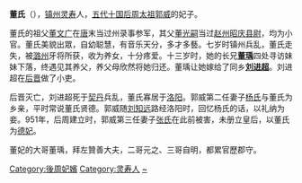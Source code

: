 {{Unreferenced|time=2014-4-7}}
'''董氏'''（{{bd|915年||953年||catIdx=D}}），[[镇州_(唐朝)|镇州]][[灵寿县|灵寿]]人，[[五代十国|五代十国]][[后周|后周]][[郭威|太祖郭威]]的妃子。

董氏的祖父[[董文广|董文广]]在[[唐朝|唐]]末当过州录事参军，其父[[董光嗣|董光嗣]]当过[[赵州_(北齐)|赵州]][[昭庆县|昭庆县]][[县尉|尉]]，均为小官。董氏美貌出眾，自幼聪慧，有音乐天分，多才多藝。七岁时镇州兵乱，董氏走失，被[[潞州|潞州]]牙将所获，收为养女，十分疼爱。十三岁时，她的长兄'''[[董瑀|董瑀]]'''四处寻访妹妹下落，终遇见其养父，养父母欣然将她归还。董瑀让她嫁给了同乡'''[[刘进超|刘进超]]'''。刘进超在[[后晋|后晋]]做了小吏。

后晋灭亡，刘进超死于[[契丹|契丹]]兵乱，董氏寡居于[[洛阳|洛阳]]。郭威第二任妻子[[楊淑妃_(後周太祖)|杨氏]]与董氏为乡亲，平时常说董氏贤德。郭威随[[刘知远|刘知远]]路经洛阳时，回忆杨氏的话，以礼纳为妾。951年，后周建立时，郭威第三任妻子[[張貴妃_(後周太祖)|张氏]]在此前被害，未册立皇后，以董氏为[[德妃|德妃]]。

董妃的大哥董瑀，拜左贊善大夫，二哥元之、三哥自明，都累官歷郡守。

{{五代十国人物小作品}}
{{DEFAULTSORT:D}}
[[Category:後周妃嬪|Category:後周妃嬪]]
[[Category:灵寿人|Category:灵寿人]]
[[Category:董姓|~]]